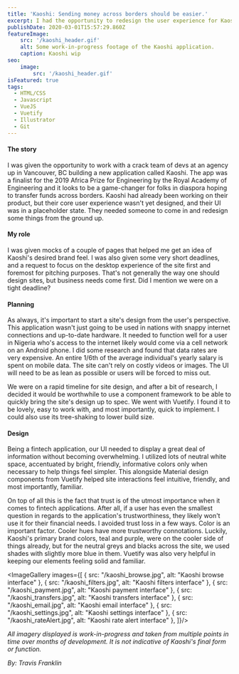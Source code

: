 ```yaml
---
title: 'Kaoshi: Sending money across borders should be easier.'
excerpt: I had the opportunity to redesign the user experience for Kaoshi, a finalist for the 2019 Africa Prize for Engineering. This fintech application aims to be a game-changer for diaspora communities transferring funds across borders, requiring a trustworthy, lean design optimized for users with limited internet access.
publishDate: 2020-03-01T15:57:29.860Z
featureImage:
    src: '/kaoshi_header.gif'
    alt: Some work-in-progress footage of the Kaoshi application.
    caption: Kaoshi wip
seo:
    image:
        src: '/kaoshi_header.gif'
isFeatured: true
tags:
  - HTML/CSS
  - Javascript
  - VueJS
  - Vuetify
  - Illustrator
  - Git
---
```



#### The story

I was given the opportunity to work with a crack team of devs at an agency up in Vancouver, BC building a new application called Kaoshi. The app was a finalist for the 2019 Africa Prize for Engineering by the Royal Academy of Engineering and it looks to be a game-changer for folks in diaspora hoping to transfer funds across borders. Kaoshi had already been working on their product, but their core user experience wasn't yet designed, and their UI was in a placeholder state. They needed someone to come in and redesign some things from the ground up.

#### My role

I was given mocks of a couple of pages that helped me get an idea of Kaoshi's desired brand feel. I was also given some very short deadlines, and a request to focus on the desktop experience of the site first and foremost for pitching purposes. That's not generally the way one should design sites, but business needs come first. Did I mention we were on a tight deadline?

#### Planning

As always, it's important to start a site's design from the user's perspective. This application wasn't just going to be used in nations with snappy internet connections and up-to-date hardware. It needed to function well for a user in Nigeria who's access to the internet likely would come via a cell network on an Android phone. I did some research and found that data rates are very expensive. An entire 1/6th of the average individual's yearly salary is spent on mobile data. The site can't rely on costly videos or images. The UI will need to be as lean as possible or users will be forced to miss out.

We were on a rapid timeline for site design, and after a bit of research, I decided it would be worthwhile to use a component framework to be able to quickly bring the site's design up to spec. We went with Vuetify. I found it to be lovely, easy to work with, and most importantly, quick to implement. I could also use its tree-shaking to lower build size.

#### Design

Being a fintech application, our UI needed to display a great deal of information without becoming overwhelming. I utilized lots of neutral white space, accentuated by bright, friendly, informative colors only when necessary to help things feel simpler. This alongside Material design components from Vuetify helped site interactions feel intuitive, friendly, and most importantly, familiar.

On top of all this is the fact that trust is of the utmost importance when it comes to fintech applications. After all, if a user has even the smallest question in regards to the application's trustworthiness, they likely won't use it for their financial needs. I avoided trust loss in a few ways. Color is an important factor. Cooler hues have more trustworthy connotations. Luckily, Kaoshi's primary brand colors, teal and purple, were on the cooler side of things already, but for the neutral greys and blacks across the site, we used shades with slightly more blue in them. Vuetify was also very helpful in keeping our elements feeling solid and familiar.

<ImageGallery
  images={[
    { src: "/kaoshi_browse.jpg", alt: "Kaoshi browse interface" },
    { src: "/kaoshi_filters.jpg", alt: "Kaoshi filters interface" },
    { src: "/kaoshi_payment.jpg", alt: "Kaoshi payment interface" },
    { src: "/kaoshi_transfers.jpg", alt: "Kaoshi transfers interface" },
    { src: "/kaoshi_email.jpg", alt: "Kaoshi email interface" },
    { src: "/kaoshi_settings.jpg", alt: "Kaoshi settings interface" },
    { src: "/kaoshi_rateAlert.jpg", alt: "Kaoshi rate alert interface" },
  ]}/>

_All imagery displayed is work-in-progress and taken from multiple points in time over months of development. It is not indicative of Kaoshi's final form or function._

_By: Travis Franklin_
